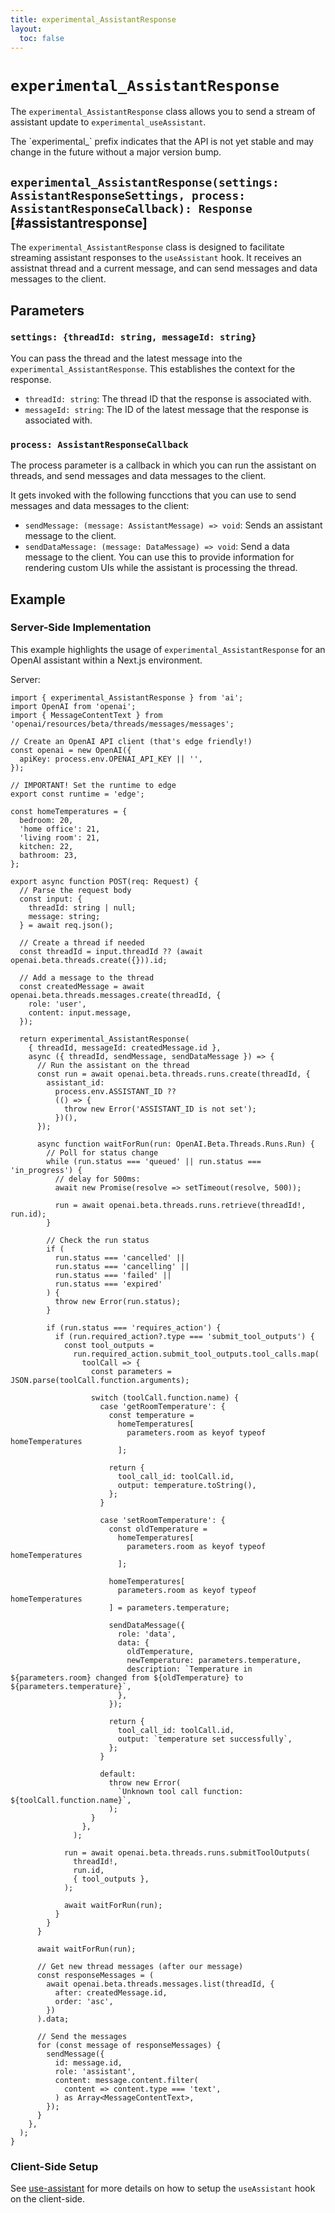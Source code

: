 ```yaml
---
title: experimental_AssistantResponse
layout:
  toc: false
---
```



# `experimental_AssistantResponse`

The `experimental_AssistantResponse` class allows you to send a stream of assistant update to `experimental_useAssistant`.

<Callout>
  The `experimental_` prefix indicates that the API is not yet stable and may
  change in the future without a major version bump.
</Callout>

## `experimental_AssistantResponse(settings: AssistantResponseSettings, process: AssistantResponseCallback): Response` [#assistantresponse]

The `experimental_AssistantResponse` class is designed to facilitate streaming assistant responses to the `useAssistant` hook.
It receives an assistnat thread and a current message, and can send messages and data messages to the client.

## Parameters

### `settings: {threadId: string, messageId: string}`

You can pass the thread and the latest message into the `experimental_AssistantResponse`. This establishes the context for the response.

- `threadId: string`: The thread ID that the response is associated with.
- `messageId: string`: The ID of the latest message that the response is associated with.

### `process: AssistantResponseCallback`

The process parameter is a callback in which you can run the assistant on threads, and send messages and data messages to the client.

It gets invoked with the following funcctions that you can use to send messages and data messages to the client:

- `sendMessage: (message: AssistantMessage) => void`: Sends an assistant message to the client.
- `sendDataMessage: (message: DataMessage) => void`: Send a data message to the client. You can use this to provide information for rendering custom UIs while the assistant is processing the thread.

## Example

### Server-Side Implementation

This example highlights the usage of `experimental_AssistantResponse`
for an OpenAI assistant within a Next.js environment.

Server:

```tsx filename="app/api/assistant/route.ts"
import { experimental_AssistantResponse } from 'ai';
import OpenAI from 'openai';
import { MessageContentText } from 'openai/resources/beta/threads/messages/messages';

// Create an OpenAI API client (that's edge friendly!)
const openai = new OpenAI({
  apiKey: process.env.OPENAI_API_KEY || '',
});

// IMPORTANT! Set the runtime to edge
export const runtime = 'edge';

const homeTemperatures = {
  bedroom: 20,
  'home office': 21,
  'living room': 21,
  kitchen: 22,
  bathroom: 23,
};

export async function POST(req: Request) {
  // Parse the request body
  const input: {
    threadId: string | null;
    message: string;
  } = await req.json();

  // Create a thread if needed
  const threadId = input.threadId ?? (await openai.beta.threads.create({})).id;

  // Add a message to the thread
  const createdMessage = await openai.beta.threads.messages.create(threadId, {
    role: 'user',
    content: input.message,
  });

  return experimental_AssistantResponse(
    { threadId, messageId: createdMessage.id },
    async ({ threadId, sendMessage, sendDataMessage }) => {
      // Run the assistant on the thread
      const run = await openai.beta.threads.runs.create(threadId, {
        assistant_id:
          process.env.ASSISTANT_ID ??
          (() => {
            throw new Error('ASSISTANT_ID is not set');
          })(),
      });

      async function waitForRun(run: OpenAI.Beta.Threads.Runs.Run) {
        // Poll for status change
        while (run.status === 'queued' || run.status === 'in_progress') {
          // delay for 500ms:
          await new Promise(resolve => setTimeout(resolve, 500));

          run = await openai.beta.threads.runs.retrieve(threadId!, run.id);
        }

        // Check the run status
        if (
          run.status === 'cancelled' ||
          run.status === 'cancelling' ||
          run.status === 'failed' ||
          run.status === 'expired'
        ) {
          throw new Error(run.status);
        }

        if (run.status === 'requires_action') {
          if (run.required_action?.type === 'submit_tool_outputs') {
            const tool_outputs =
              run.required_action.submit_tool_outputs.tool_calls.map(
                toolCall => {
                  const parameters = JSON.parse(toolCall.function.arguments);

                  switch (toolCall.function.name) {
                    case 'getRoomTemperature': {
                      const temperature =
                        homeTemperatures[
                          parameters.room as keyof typeof homeTemperatures
                        ];

                      return {
                        tool_call_id: toolCall.id,
                        output: temperature.toString(),
                      };
                    }

                    case 'setRoomTemperature': {
                      const oldTemperature =
                        homeTemperatures[
                          parameters.room as keyof typeof homeTemperatures
                        ];

                      homeTemperatures[
                        parameters.room as keyof typeof homeTemperatures
                      ] = parameters.temperature;

                      sendDataMessage({
                        role: 'data',
                        data: {
                          oldTemperature,
                          newTemperature: parameters.temperature,
                          description: `Temperature in ${parameters.room} changed from ${oldTemperature} to ${parameters.temperature}`,
                        },
                      });

                      return {
                        tool_call_id: toolCall.id,
                        output: `temperature set successfully`,
                      };
                    }

                    default:
                      throw new Error(
                        `Unknown tool call function: ${toolCall.function.name}`,
                      );
                  }
                },
              );

            run = await openai.beta.threads.runs.submitToolOutputs(
              threadId!,
              run.id,
              { tool_outputs },
            );

            await waitForRun(run);
          }
        }
      }

      await waitForRun(run);

      // Get new thread messages (after our message)
      const responseMessages = (
        await openai.beta.threads.messages.list(threadId, {
          after: createdMessage.id,
          order: 'asc',
        })
      ).data;

      // Send the messages
      for (const message of responseMessages) {
        sendMessage({
          id: message.id,
          role: 'assistant',
          content: message.content.filter(
            content => content.type === 'text',
          ) as Array<MessageContentText>,
        });
      }
    },
  );
}
```

### Client-Side Setup

See [use-assistant](https://ai-sdk.khulnasoft.com/docs/api-reference/use-assistant) for more details
on how to setup the `useAssistant` hook on the client-side.
